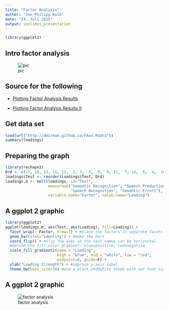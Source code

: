 ```yaml
---
title: "Factor Analysis"
author: "Jan-Philipp Kolb"
date: "24. Juli 2015"
output: ioslides_presentation
---
```


```r
library(ggplot2)
```


## Intro factor analysis

![pic](http://www.pflegewiki.de/images/thumb/7/7e/Faktoren_Bsp01.jpg/300px-Faktoren_Bsp01.jpg)


## Source for the following

- [Plotting Factor Analysis Results ](http://mindingthebrain.blogspot.de/2015/04/plotting-factor-analysis-results.html)

- [Plotting Factor Analysis Results II](http://rpubs.com/danmirman/plotting_factor_analysis)


## Get data set

```r
load(url("http://dmirman.github.io/FAex.Rdata"))
summary(loadings)
```


## Preparing the graph

```r
library(reshape2)
Ord <- c(17, 16, 13, 15, 12,  2, 3,  5,  9,  8, 11,  7, 14,  6,  4,  10,  1)
loadings$Test <- reorder(loadings$Test, Ord) 
loadings.m <- melt(loadings, id="Test", 
                   measure=c("Semantic Recognition", "Speech Production", 
                             "Speech Recognition", "Semantic Errors"), 
                   variable.name="Factor", value.name="Loading")
```

## A ggplot 2 graphic
```r
library(ggplot2)
ggplot(loadings.m, aes(Test, abs(Loading), fill=Loading)) + 
  facet_wrap(~ Factor, nrow=1) + #place the factors in separate facets
  geom_bar(stat="identity") + #make the bars
  coord_flip() + #flip the axes so the test names can be horizontal  
  #define the fill color gradient: blue=positive, red=negative
  scale_fill_gradient2(name = "Loading", 
                       high = "blue", mid = "white", low = "red", 
                       midpoint=0, guide=F) +
  ylab("Loading Strength") + #improve y-axis label
  theme_bw(base_size=10) #use a black-and0white theme with set font size
```

## A ggplot 2 graphic

![factor analysis](http://i2.wp.com/3.bp.blogspot.com/-vSVrsYeTRLk/VTRYZF_YKKI/AAAAAAAABJc/Jn3OFn5Aikc/s1600/fig1.png?zoom=1.5&resize=456%2C326)
